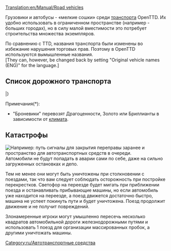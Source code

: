 [[Translation:en/Manual/Road vehicles]]
{{ru/Оглавление}}

Грузовики и автобусы - «мелкие сошки» среди [[ru/Manual/Транспорт|транспорта]] OpenTTD. Их удобно использовать в ограниченном пространстве (например - больших городах), но в силу малой вместимости это потребует строительства множества экземпляров. 

По сравнению с TTD, названия транспорта были изменены во избежание нарушения торговых прав. Поэтому в OpenTTD используются вымышленные названия. 
<br>[They can, however, be changed back by setting "Original vehicle names (ENG)" for the language.]



==Список дорожного транспорта==
{{ru/Шапка транспортно-климатической таблицы}}
{{en/VehicleTable/Header|Пассажиры и почта}}
{{en/VehicleTable/Row|
*[[ru/Manual/Base Set/Road Vehicles/Автобус|Автобусы]]
*[[ru/Manual/Base Set/Road Vehicles/Почтовые фургоны|Почтовые фургоны]]
|
*[[ru/Manual/Base Set/Road Vehicles/Автобус|Автобусы]]
*[[ru/Manual/Base Set/Road Vehicles/Почтовые фургоны|Почтовые фургоны]]
|
*[[ru/Manual/Base Set/Road Vehicles/Автобус|Автобусы]]
*[[ru/Manual/Base Set/Road Vehicles/Почтовые фургоны|Почтовые фургоны]]
|
*[[ru/Manual/Base Set/Road Vehicles/Автобус|Автобусы]]
*[[ru/Manual/Base Set/Road Vehicles/Почтовые фургоны|Почтовые фургоны]]
}}
{{en/VehicleTable/Header|Одинаковые грузы}}
{{en/VehicleTable/Row|
*[[en/Manual/Base Set/Road Vehicles/Oil Tankers|Цистерна(нефть)]]
*[[en/Manual/Base Set/Road Vehicles/Goods Trucks|Грузовик(товары)]]
*[[en/Manual/Base Set/Road Vehicles/Grain Trucks|Зерновозка]]
*[[en/Manual/Base Set/Road Vehicles/Livestock Vans|Скотовозка]]
*[[en/Manual/Base Set/Road Vehicles/Wood Trucks|Грузовик(дерево)]]
|
*[[en/Manual/Base Set/Road Vehicles/Oil Tankers|Цистерна(нефть)]]
*[[en/Manual/Base Set/Road Vehicles/Goods Trucks|Грузовик(товары)]]
*[[en/Manual/Base Set/Road Vehicles/Grain Trucks|Зерновозка]]
*[[en/Manual/Base Set/Road Vehicles/Livestock Vans|Скотовозка]]
*[[en/Manual/Base Set/Road Vehicles/Wood Trucks|Грузовик(дерево)]]
|
*[[en/Manual/Base Set/Road Vehicles/Oil Tankers|Цистерна(нефть)]]
*[[en/Manual/Base Set/Road Vehicles/Goods Trucks|Грузовик(товары)]]
*[[en/Manual/Base Set/Road Vehicles/Grain Trucks|Зерновозка]]
* -
*[[en/Manual/Base Set/Road Vehicles/Wood Trucks|Грузовик(дерево)]]
|
*[[en/Manual/Base Set/Road Vehicles/Cola Trucks|Цистерна(кола)]]
*[[en/Manual/Base Set/Road Vehicles/Sweet Trucks|Грузовик(конфеты)]]
*[[en/Manual/Base Set/Road Vehicles/Toy Vans|Грузовик(игрушки)]]
*[[en/Manual/Base Set/Road Vehicles/Battery Trucks|Грузовик(батарейки)]]
*[[en/Manual/Base Set/Road Vehicles/Candyfloss Trucks|Грузовик(сахарная вата)]]
}}
{{en/VehicleTable/Header|Схожие грузы}}
{{en/VehicleTable/Row|
*[[en/Manual/Base Set/Road Vehicles/Armoured Trucks|Броневики]]*
*[[en/Manual/Base Set/Road Vehicles/Coal Trucks|Грузовик(уголь)]]
*[[en/Manual/Base Set/Road Vehicles/Iron Ore Trucks|Грузовик(жел. руда)]]
*[[en/Manual/Base Set/Road Vehicles/Steel Trucks|Грузовик(сталь)]]
* -
|
*[[en/Manual/Base Set/Road Vehicles/Armoured Trucks|Броневики]]*
*[[en/Manual/Base Set/Road Vehicles/Coal Trucks|Грузовик(уголь)]]
* -
*[[en/Manual/Base Set/Road Vehicles/Paper Trucks|Грузовик(бумага)]]
*[[en/Manual/Base Set/Road Vehicles/Food Vans|Рефрижератор]]
|
*[[en/Manual/Base Set/Road Vehicles/Armoured Trucks|Броневики]]*
* -
*[[en/Manual/Base Set/Road Vehicles/Copper Ore Trucks|Грузовик(мед.руда)]]
* -
*[[en/Manual/Base Set/Road Vehicles/Food Vans|Рефрижератор]]
|
* -
*[[en/Manual/Base Set/Road Vehicles/Sugar Trucks|Грузовик(сахар)]]
* -
* -
* -
}}
{{en/VehicleTable/Header|Другие грузы}}
{{en/VehicleTable/Row|
|
|
*[[en/Manual/Base Set/Road Vehicles/Water Tankers|Цистерна(вода)]]
*[[en/Manual/Base Set/Road Vehicles/Fruit Trucks|Рефрижератор(фрукты)]]
*[[en/Manual/Base Set/Road Vehicles/Rubber Trucks|Грузовик(каучук)]]
|
*[[en/Manual/Base Set/Road Vehicles/Bubble Trucks|Грузовики(пузырьки)]]
*[[en/Manual/Base Set/Road Vehicles/Fizzy Drink Trucks|Грузовик(газировка)]]
*[[en/Manual/Base Set/Road Vehicles/Plastic Trucks|Грузовик(пластик)]]
*[[en/Manual/Base Set/Road Vehicles/Toffee Trucks|Грузовик(ириски)]]
}}
|}

Примечания(*):
*"Броневики" перевозят Драгоценности, Золото или Бриллианты в зависимости от [[ru/Manual/Климат|климата]].

==Катастрофы==
[[File:en/Roadvehicledualtrack.png|right|frame|Например: путь сигналы для закрытия переправы заранее и пространство для автотранспортных средств в очереди.]]
Автомобили не будут попадать в аварии сами по себе, даже на сильно загруженных остановках и депо.

Тем не менее они могут быть уничтожены при столкновении с поездами, так что вам следует соблюдать осторожность при постройке перекрестков. Светофор на переезде будет мигать при приближении поезда и останавливать прибывающие машины, но если автомобиль уже находится на переезде, а поезд движется достаточно быстро, машина не успеет покинуть пути и будет уничтожена. Поезд продолжит движение и не получит повреждений.

Злонамеренные игроки могут умышленно пересечь несколько квадратов автомобильной дороги железнодорожными путями и использовать 1 поезд для организации массированных пробок, а другими уничтожать машины.

[[Category:ru/Автотранспортные средства]]